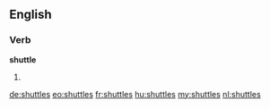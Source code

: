 ==English==

===Verb===
'''shuttle'''

# {{third-person singular of|shuttle}}

[[de:shuttles]]
[[eo:shuttles]]
[[fr:shuttles]]
[[hu:shuttles]]
[[my:shuttles]]
[[nl:shuttles]]